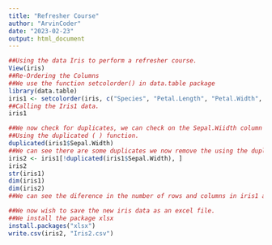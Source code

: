 ---
title: "Refresher Course"
author: "ArvinCoder"
date: "2023-02-23"
output: html_document
---

```{r}
##Using the data Iris to perform a refresher course.
View(iris)
##Re-Ordering the Columns
##We use the function setcolorder() in data.table package
library(data.table)
iris1 <- setcolorder(iris, c("Species", "Petal.Length", "Petal.Width", "Sepal.Length", "Sepal.Width"))
##Calling the Iris1 data.
iris1
```


```{r}
##We now check for duplicates, we can check on the Sepal.Wiidth column
##Using the duplicated ( ) function.
duplicated(iris1$Sepal.Width)
##We can see there are some duplicates we now remove the using the duplicated function.
iris2 <- iris1[!duplicated(iris1$Sepal.Width), ]
iris2
str(iris1)
dim(iris1)
dim(iris2)
##We can see the diference in the number of rows and columns in iris1 and iris2
```

```{r}
##We now wish to save the new iris data as an excel file.
##We install the package xlsx
install.packages("xlsx")
write.csv(iris2, "Iris2.csv")
```

